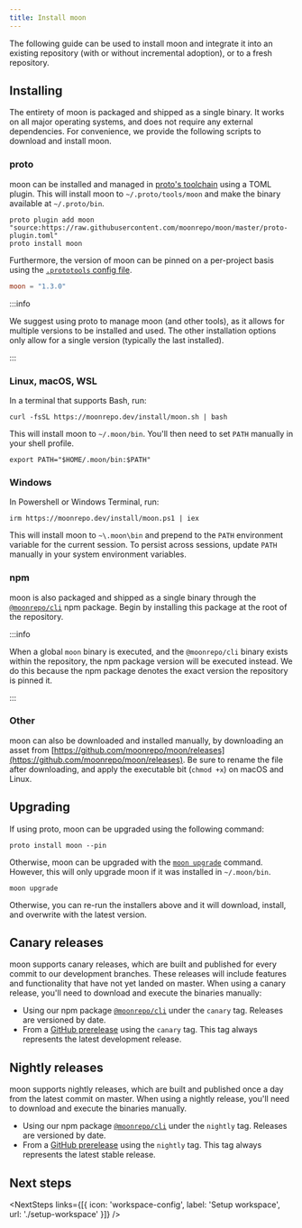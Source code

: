 ```yaml
---
title: Install moon
---
```



<HeaderLabel text="2 min" />

The following guide can be used to install moon and integrate it into an existing repository (with
or without incremental adoption), or to a fresh repository.

## Installing

The entirety of moon is packaged and shipped as a single binary. It works on all major operating
systems, and does not require any external dependencies. For convenience, we provide the following
scripts to download and install moon.

### proto

moon can be installed and managed in [proto's toolchain](/proto) using a TOML plugin. This will
install moon to `~/.proto/tools/moon` and make the binary available at `~/.proto/bin`.

```shell
proto plugin add moon "source:https://raw.githubusercontent.com/moonrepo/moon/master/proto-plugin.toml"
proto install moon
```

Furthermore, the version of moon can be pinned on a per-project basis using the
[`.prototools` config file](/docs/proto/config#project-configuration).

```toml title=".prototools"
moon = "1.3.0"
```

:::info

We suggest using proto to manage moon (and other tools), as it allows for multiple versions to be
installed and used. The other installation options only allow for a single version (typically the
last installed).

:::

### Linux, macOS, WSL

In a terminal that supports Bash, run:

```shell
curl -fsSL https://moonrepo.dev/install/moon.sh | bash
```

This will install moon to `~/.moon/bin`. You'll then need to set `PATH` manually in your shell
profile.

```shell
export PATH="$HOME/.moon/bin:$PATH"
```

### Windows

In Powershell or Windows Terminal, run:

```shell
irm https://moonrepo.dev/install/moon.ps1 | iex
```

This will install moon to `~\.moon\bin` and prepend to the `PATH` environment variable for the
current session. To persist across sessions, update `PATH` manually in your system environment
variables.

### npm

moon is also packaged and shipped as a single binary through the
[`@moonrepo/cli`](https://www.npmjs.com/package/@moonrepo/cli) npm package. Begin by installing this
package at the root of the repository.

<AddDepsTabs dep="@moonrepo/cli" dev />

:::info

When a global `moon` binary is executed, and the `@moonrepo/cli` binary exists within the
repository, the npm package version will be executed instead. We do this because the npm package
denotes the exact version the repository is pinned it.

:::

### Other

moon can also be downloaded and installed manually, by downloading an asset from
[https://github.com/moonrepo/moon/releases](https://github.com/moonrepo/moon/releases). Be sure to
rename the file after downloading, and apply the executable bit (`chmod +x`) on macOS and Linux.

## Upgrading

If using proto, moon can be upgraded using the following command:

```shell
proto install moon --pin
```

Otherwise, moon can be upgraded with the [`moon upgrade`](./commands/upgrade) command. However, this
will only upgrade moon if it was installed in `~/.moon/bin`.

```shell
moon upgrade
```

Otherwise, you can re-run the installers above and it will download, install, and overwrite with the
latest version.

## Canary releases

moon supports canary releases, which are built and published for every commit to our development
branches. These releases will include features and functionality that have not yet landed on master.
When using a canary release, you'll need to download and execute the binaries manually:

- Using our npm package
  [`@moonrepo/cli`](https://www.npmjs.com/package/@moonrepo/cli?activeTab=versions) under the
  `canary` tag. Releases are versioned by date.
- From a [GitHub prerelease](https://github.com/moonrepo/moon/releases/tag/canary) using the
  `canary` tag. This tag always represents the latest development release.

## Nightly releases

moon supports nightly releases, which are built and published once a day from the latest commit on
master. When using a nightly release, you'll need to download and execute the binaries manually.

- Using our npm package
  [`@moonrepo/cli`](https://www.npmjs.com/package/@moonrepo/cli?activeTab=versions) under the
  `nightly` tag. Releases are versioned by date.
- From a [GitHub prerelease](https://github.com/moonrepo/moon/releases/tag/nightly) using the
  `nightly` tag. This tag always represents the latest stable release.

## Next steps

<NextSteps
  links={[{ icon: 'workspace-config', label: 'Setup workspace', url: './setup-workspace' }]}
/>
